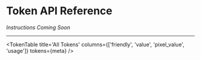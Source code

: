 
# Token API Reference

_Instructions Coming Soon_

--- 

<TokenTable
  title='All Tokens'
  columns={['friendly', 'value', 'pixel_value', 'usage']}
  tokens={meta}
/>